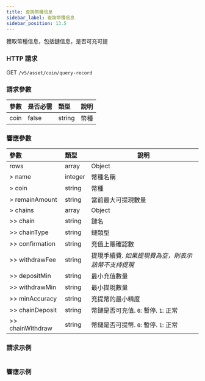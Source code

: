 ```yaml
---
title: 查詢幣種信息
sidebar_label: 查詢幣種信息
sidebar_position: 13.5
---
```


獲取幣種信息，包括鏈信息，是否可充可提

### HTTP 請求
GET `/v5/asset/coin/query-record`

### 請求參數
| 參數 | 是否必需 | 類型 | 說明|
|:----- |:-------|:-----|------ |
|coin |false |string |幣種 |

### 響應參數
| 參數 | 類型 | 說明|
|:----- |:-----|----- |
|rows |array|Object |
|> name |integer |幣種名稱 |
|> coin |string |幣種 |
|> remainAmount |string |當前最大可提現數量|
|> chains |array |Object |
|>> chain |string |鏈名 |
|>> chainType |string |鏈類型 |
|>> confirmation |string |充值上賬確認數 |
|>> withdrawFee |string |提現手續費. _如果提現費為空，則表示該幣不支持提現_ |
|>> depositMin |string |最小充值數量 |
|>> withdrawMin |string |最小提現數量 |
|>> minAccuracy |string |充提幣的最小精度 |
|>> chainDeposit |string |幣鏈是否可充值. `0`: 暫停. `1`: 正常 |
|>> chainWithdraw |string |幣鏈是否可提幣. `0`: 暫停. `1`: 正常 |

### 請求示例

<Tabs>
<TabItem value="console" label="Console">

```http
```

</TabItem>
</Tabs>

### 響應示例

<Tabs>
<TabItem value="js response" label="response">

```json

```
</TabItem>
</Tabs>